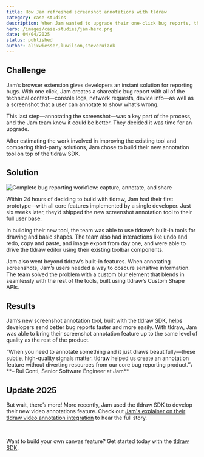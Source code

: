 ```yaml
---
title: How Jam refreshed screenshot annotations with tldraw
category: case-studies
description: When Jam wanted to upgrade their one-click bug reports, they chose tldraw and shipped better screenshot annotations in six weeks.
hero: /images/case-studies/jam-hero.png
date: 04/04/2025
status: published
author: alixwiesser,luwilson,steveruizok
---
```


## Challenge

Jam’s browser extension gives developers an instant solution for reporting bugs. With one click, Jam creates a shareable bug report with all of the technical context—console logs, network requests, device info—as well as a screenshot that a user can annotate to show what’s wrong.

This last step—annotating the screenshot—was a key part of the process, and the Jam team knew it could be better. They decided it was time for an upgrade.

After estimating the work involved in improving the existing tool and comparing third-party solutions, Jam chose to build their new annotation tool on top of the tldraw SDK.

## Solution

<Image
	src="/images/case-studies/Jam-long.gif"
	alt="Complete bug reporting workflow: capture, annotate, and share"
	caption="Complete bug reporting workflow: capture, annotate, and share"
/>

Within 24 hours of deciding to build with tldraw, Jam had their first prototype—with all core features implemented by a single developer. Just six weeks later, they’d shipped the new screenshot annotation tool to their full user base.

In building their new tool, the team was able to use tldraw’s built-in tools for drawing and basic shapes. The team also had interactions like undo and redo, copy and paste, and image export from day one, and were able to drive the tldraw editor using their existing toolbar components.

Jam also went beyond tldraw’s built-in features. When annotating screenshots, Jam’s users needed a way to obscure sensitive information. The team solved the problem with a custom blur element that blends in seamlessly with the rest of the tools, built using tldraw’s Custom Shape APIs.

## Results

Jam’s new screenshot annotation tool, built with the tldraw SDK, helps developers send better bug reports faster and more easily. With tldraw, Jam was able to bring their screenshot annotation feature up to the same level of quality as the rest of the product.

<Callout type="quote">
“When you need to annotate something and it just draws beautifully—these subtle, high-quality signals matter. tldraw helped us create an annotation feature without diverting resources from our core bug reporting product.”\
**– Rui Conti, Senior Software Engineer at Jam**

</Callout>

## Update 2025

But wait, there’s more! More recently, Jam used the tldraw SDK to develop their new video annotations feature. Check out [Jam's explainer on their tldraw video annotation integration](https://www.youtube.com/watch?v=tHQW_K2pEgI&embeds_referring_euri=https%3A%2F%2Fwww.notion.so%2F&source_ve_path=MjM4NTE) to hear the full story.

<YouTube src="https://www.youtube.com/watch?v=tHQW_K2pEgI" />

<br />

Want to build your own canvas feature? Get started today with the [tldraw SDK](http://tldraw.dev).
